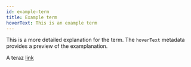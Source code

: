```yaml
---
id: example-term
title: Example term
hoverText: This is an example term
---
```


This is a more detailed explanation for the term. The `hoverText` metadata provides a preview of the examplanation.

A teraz [link](https://www.example.com)
